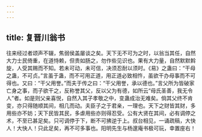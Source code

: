 ```yaml
---
---
---
```

title: 复晋川翁书
---

往来经过者颂声不辍，焦弱侯盖屡谈之矣。天下无不可为之时，以翁当其任，自然大力士民倚重，在道恃赖，但贵如肠之，勿作些见识也。果有大力量，自然默默斡旋，人受其赐而不知。若未可动，未可信，决须忍耐以须时。《易》之蛊曰：“干母之蛊，不可贞。”言虽于蛊，而不可用正道，用正道必致相忤，虽欲干办母事而不可得也。又曰：“干父用誉。”而夫于传之曰：“干父用誉，承以德也。”言父所为皆破家亡身之事，而子欲干之，反称誉其父，反以父为有德，如所云“母氏圣善，我无令人”者。如是则父亲喜悦，自然入其子孝敬之中，变蛊成治无难矣。倘其父终不肯变，亦只得随顺其间，相几而动。夫臣子之于君亲，一理也。天下之财皆其财，多用些亦不妨；天下民皆其民，多虐用些亦则得忍受。公有大贤在其间，必有调停之术，不至已甚足矣。只可调停于下，断不可拂逆于上。叔台相见，一诵疏稿，大快人！大快人！只此足矣，再不可多事也。阳明先生与杨邃庵书极可玩，幸置座右！